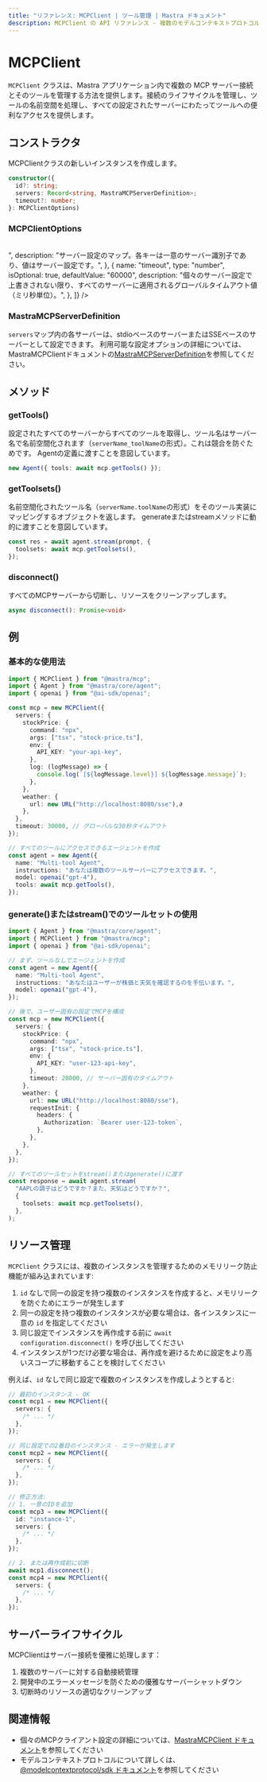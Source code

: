 ```yaml
---
title: "リファレンス: MCPClient | ツール管理 | Mastra ドキュメント"
description: MCPClient の API リファレンス - 複数のモデルコンテキストプロトコルサーバーとそのツールを管理するためのクラス。
---
```


# MCPClient

`MCPClient` クラスは、Mastra アプリケーション内で複数の MCP サーバー接続とそのツールを管理する方法を提供します。接続のライフサイクルを管理し、ツールの名前空間を処理し、すべての設定されたサーバーにわたってツールへの便利なアクセスを提供します。

## コンストラクタ

MCPClientクラスの新しいインスタンスを作成します。

```typescript
constructor({
  id?: string;
  servers: Record<string, MastraMCPServerDefinition>;
  timeout?: number;
}: MCPClientOptions)
```

### MCPClientOptions

<br />
<PropertiesTable
  content={[
    {
      name: "id",
      type: "string",
      isOptional: true,
      description:
        "設定インスタンスのオプションの一意識別子。同一の設定で複数のインスタンスを作成する際にメモリリークを防ぐために使用します。",
    },
    {
      name: "servers",
      type: "Record<string, MastraMCPServerDefinition>",
      description:
        "サーバー設定のマップ。各キーは一意のサーバー識別子であり、値はサーバー設定です。",
    },
    {
      name: "timeout",
      type: "number",
      isOptional: true,
      defaultValue: "60000",
      description: "個々のサーバー設定で上書きされない限り、すべてのサーバーに適用されるグローバルタイムアウト値（ミリ秒単位）。",
    },
  ]}
/>

### MastraMCPServerDefinition

`servers`マップ内の各サーバーは、stdioベースのサーバーまたはSSEベースのサーバーとして設定できます。
利用可能な設定オプションの詳細については、MastraMCPClientドキュメントの[MastraMCPServerDefinition](./client#mastramcpserverdefinition)を参照してください。

## メソッド

### getTools()

設定されたすべてのサーバーからすべてのツールを取得し、ツール名はサーバー名で名前空間化されます（`serverName_toolName`の形式）。これは競合を防ぐためです。
Agentの定義に渡すことを意図しています。

```ts
new Agent({ tools: await mcp.getTools() });
```

### getToolsets()

名前空間化されたツール名（`serverName.toolName`の形式）をそのツール実装にマッピングするオブジェクトを返します。
generateまたはstreamメソッドに動的に渡すことを意図しています。

```typescript
const res = await agent.stream(prompt, {
  toolsets: await mcp.getToolsets(),
});
```

### disconnect()

すべてのMCPサーバーから切断し、リソースをクリーンアップします。

```typescript
async disconnect(): Promise<void>
```

## 例

### 基本的な使用法

```typescript
import { MCPClient } from "@mastra/mcp";
import { Agent } from "@mastra/core/agent";
import { openai } from "@ai-sdk/openai";

const mcp = new MCPClient({
  servers: {
    stockPrice: {
      command: "npx",
      args: ["tsx", "stock-price.ts"],
      env: {
        API_KEY: "your-api-key",
      },
      log: (logMessage) => {
        console.log(`[${logMessage.level}] ${logMessage.message}`);
      },
    },
    weather: {
      url: new URL("http://localhost:8080/sse"),∂
    },
  },
  timeout: 30000, // グローバルな30秒タイムアウト
});

// すべてのツールにアクセスできるエージェントを作成
const agent = new Agent({
  name: "Multi-tool Agent",
  instructions: "あなたは複数のツールサーバーにアクセスできます。",
  model: openai("gpt-4"),
  tools: await mcp.getTools(),
});
```

### generate()またはstream()でのツールセットの使用

```typescript
import { Agent } from "@mastra/core/agent";
import { MCPClient } from "@mastra/mcp";
import { openai } from "@ai-sdk/openai";

// まず、ツールなしでエージェントを作成
const agent = new Agent({
  name: "Multi-tool Agent",
  instructions: "あなたはユーザーが株価と天気を確認するのを手伝います。",
  model: openai("gpt-4"),
});

// 後で、ユーザー固有の設定でMCPを構成
const mcp = new MCPClient({
  servers: {
    stockPrice: {
      command: "npx",
      args: ["tsx", "stock-price.ts"],
      env: {
        API_KEY: "user-123-api-key",
      },
      timeout: 20000, // サーバー固有のタイムアウト
    },
    weather: {
      url: new URL("http://localhost:8080/sse"),
      requestInit: {
        headers: {
          Authorization: `Bearer user-123-token`,
        },
      },
    },
  },
});

// すべてのツールセットをstream()またはgenerate()に渡す
const response = await agent.stream(
  "AAPLの調子はどうですか？また、天気はどうですか？",
  {
    toolsets: await mcp.getToolsets(),
  },
);
```

## リソース管理

`MCPClient` クラスには、複数のインスタンスを管理するためのメモリリーク防止機能が組み込まれています:

1. `id` なしで同一の設定を持つ複数のインスタンスを作成すると、メモリリークを防ぐためにエラーが発生します
2. 同一の設定を持つ複数のインスタンスが必要な場合は、各インスタンスに一意の `id` を指定してください
3. 同じ設定でインスタンスを再作成する前に `await configuration.disconnect()` を呼び出してください
4. インスタンスが1つだけ必要な場合は、再作成を避けるために設定をより高いスコープに移動することを検討してください

例えば、`id` なしで同じ設定で複数のインスタンスを作成しようとすると:

```typescript
// 最初のインスタンス - OK
const mcp1 = new MCPClient({
  servers: {
    /* ... */
  },
});

// 同じ設定での2番目のインスタンス - エラーが発生します
const mcp2 = new MCPClient({
  servers: {
    /* ... */
  },
});

// 修正方法:
// 1. 一意のIDを追加
const mcp3 = new MCPClient({
  id: "instance-1",
  servers: {
    /* ... */
  },
});

// 2. または再作成前に切断
await mcp1.disconnect();
const mcp4 = new MCPClient({
  servers: {
    /* ... */
  },
});
```

## サーバーライフサイクル

MCPClientはサーバー接続を優雅に処理します：

1. 複数のサーバーに対する自動接続管理
2. 開発中のエラーメッセージを防ぐための優雅なサーバーシャットダウン
3. 切断時のリソースの適切なクリーンアップ

## 関連情報

- 個々のMCPクライアント設定の詳細については、[MastraMCPClient ドキュメント](./client)を参照してください
- モデルコンテキストプロトコルについて詳しくは、[@modelcontextprotocol/sdk ドキュメント](https://github.com/modelcontextprotocol/typescript-sdk)を参照してください

